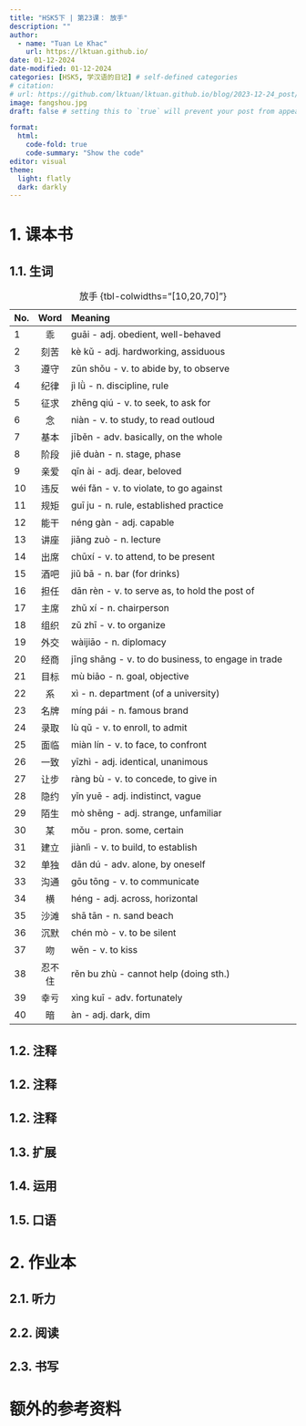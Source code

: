 ---
title: "HSK5下 | 第23课： 放手"
description: ""
author:
  - name: "Tuan Le Khac"
    url: https://lktuan.github.io/
date: 01-12-2024
date-modified: 01-12-2024
categories: [HSK5, 学汉语的日记] # self-defined categories
# citation: 
# url: https://github.com/lktuan/lktuan.github.io/blog/2023-12-24_post/
image: fangshou.jpg
draft: false # setting this to `true` will prevent your post from appearing on your listing page until you're ready!

format: 
  html: 
    code-fold: true
    code-summary: "Show the code"
editor: visual
theme:
  light: flatly
  dark: darkly
---

# 1. 课本书

## 1.1. 生词

| No. | Word | Meaning                                                     |
|:----|:----:|:------------------------------------------------------------|
|1|乖|guāi - adj. obedient, well-behaved|
|2|刻苦|kè kǔ - adj. hardworking, assiduous|
|3|遵守|zūn shǒu - v. to abide by, to observe|
|4|纪律|jì lǜ - n. discipline, rule|
|5|征求|zhēng qiú - v. to seek, to ask for|
|6|念|niàn - v. to study, to read outloud|
|7|基本|jīběn - adv. basically, on the whole|
|8|阶段|jiē duàn - n. stage, phase|
|9|亲爱|qīn ài - adj. dear, beloved|
|10|违反|wéi fǎn - v. to violate, to go against|
|11|规矩|guī ju - n. rule, established practice|
|12|能干|néng gàn - adj. capable|
|13|讲座|jiǎng zuò - n. lecture|
|14|出席|chūxí - v. to attend, to be present|
|15|酒吧|jiǔ bā - n. bar (for drinks)|
|16|担任|dān rèn - v. to serve as, to hold the post of|
|17|主席|zhǔ xí - n. chairperson|
|18|组织|zǔ zhī - v. to organize|
|19|外交|wàijiāo - n. diplomacy|
|20|经商|jīng shāng - v. to do business, to engage in trade|
|21|目标|mù biāo - n. goal, objective|
|22|系|xì - n. department (of a university)|
|23|名牌|míng pái - n. famous brand|
|24|录取|lù qǔ - v. to enroll, to admit|
|25|面临|miàn lín - v. to face, to confront|
|26|一致|yīzhì - adj. identical, unanimous|
|27|让步|ràng bù - v. to concede, to give in|
|28|隐约|yǐn yuē - adj. indistinct, vague|
|29|陌生|mò shēng - adj. strange, unfamiliar|
|30|某|mǒu - pron. some, certain|
|31|建立|jiànlì - v. to build, to establish|
|32|单独|dān dú - adv. alone, by oneself|
|33|沟通|gōu tōng - v. to communicate|
|34|横|héng - adj. across, horizontal|
|35|沙滩|shā tān - n. sand beach|
|36|沉默|chén mò - v. to be silent|
|37|吻|wěn - v. to kiss|
|38|忍不住|rěn bu zhù - cannot help (doing sth.)|
|39|幸亏|xìng kuī - adv. fortunately|
|40|暗|àn - adj. dark, dim|

: 放手 {tbl-colwidths="\[10,20,70\]"}

## 1.2. 注释

## 1.2. 注释

## 1.2. 注释

## 1.3. 扩展

## 1.4. 运用

## 1.5. 口语

# 2. 作业本

## 2.1. 听力

## 2.2. 阅读

## 2.3. 书写

# 额外的参考资料
